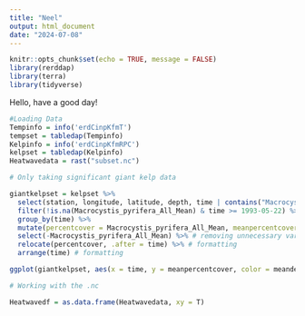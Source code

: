 ```yaml
---
title: "Neel"
output: html_document
date: "2024-07-08"
---
```


```r
knitr::opts_chunk$set(echo = TRUE, message = FALSE)
library(rerddap)
library(terra)
library(tidyverse)
```
Hello, have a good day!
```r
#Loading Data
Tempinfo = info('erdCinpKfmT')
tempset = tabledap(Tempinfo)
Kelpinfo = info('erdCinpKfmRPC')
kelpset = tabledap(Kelpinfo)
Heatwavedata = rast("subset.nc")
```
```r
# Only taking significant giant kelp data

giantkelpset = kelpset %>%
  select(station, longitude, latitude, depth, time | contains("Macrocystis_pyrifera")) %>% 
  filter(!is.na(Macrocystis_pyrifera_All_Mean) & time >= 1993-05-22) %>% # now we have all the actual values for giant kelp cover within the time frame of the temperature dataset
  group_by(time) %>% 
  mutate(percentcover = Macrocystis_pyrifera_All_Mean, meanpercentcover = mean(percentcover), meandepth = mean(depth)) %>% # make the percent cover easier to type and take the average of it across all locations
  select(-Macrocystis_pyrifera_All_Mean) %>% # removing unnecessary variables 
  relocate(percentcover, .after = time) %>% # formatting
  arrange(time) # formatting

ggplot(giantkelpset, aes(x = time, y = meanpercentcover, color = meandepth)) + geom_point() + geom_line() # first look at the data 
```
```r
# Working with the .nc

Heatwavedf = as.data.frame(Heatwavedata, xy = T)
```

